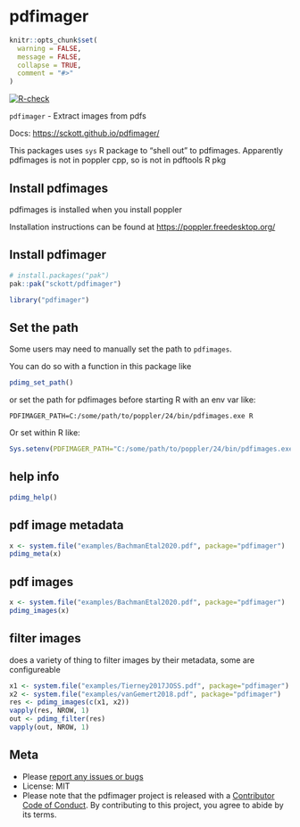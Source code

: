 pdfimager
=========

```r
knitr::opts_chunk$set(
  warning = FALSE,
  message = FALSE,
  collapse = TRUE,
  comment = "#>"
)
```

[![R-check](https://github.com/sckott/pdfimager/workflows/R-check/badge.svg)](https://github.com/sckott/pdfimager/actions/)


`pdfimager` - Extract images from pdfs

Docs: <https://sckott.github.io/pdfimager/>

This packages uses `sys` R package to "shell out" to pdfimages. Apparently pdfimages is not in poppler cpp, so is not in pdftools R pkg

## Install pdfimages

pdfimages is installed when you install poppler

Installation instructions can be found at <https://poppler.freedesktop.org/>

## Install pdfimager

```r
# install.packages("pak")
pak::pak("sckott/pdfimager")
```

```r
library("pdfimager")
```

## Set the path

Some users may need to manually set the path to `pdfimages`. 

You can do so with a function in this package like

```r
pdimg_set_path()
``` 

or  set the path for pdfimages before starting R with an env var like:

```
PDFIMAGER_PATH=C:/some/path/to/poppler/24/bin/pdfimages.exe R
```
 
Or set within R like:

```r
Sys.setenv(PDFIMAGER_PATH="C:/some/path/to/poppler/24/bin/pdfimages.exe")
```

## help info

```r
pdimg_help()
```

## pdf image metadata

```r
x <- system.file("examples/BachmanEtal2020.pdf", package="pdfimager")
pdimg_meta(x)
```

## pdf images

```r
x <- system.file("examples/BachmanEtal2020.pdf", package="pdfimager")
pdimg_images(x)
```

## filter images

does a variety of thing to filter images by their metadata, some are configureable

```r
x1 <- system.file("examples/Tierney2017JOSS.pdf", package="pdfimager")
x2 <- system.file("examples/vanGemert2018.pdf", package="pdfimager")
res <- pdimg_images(c(x1, x2))
vapply(res, NROW, 1)
out <- pdimg_filter(res)
vapply(out, NROW, 1)
```

## Meta

* Please [report any issues or bugs](https://github.com/sckott/pdfimager/issues)
* License: MIT
* Please note that the pdfimager project is released with a [Contributor Code of Conduct](https://contributor-covenant.org/version/2/0/CODE_OF_CONDUCT.html). By contributing to this project, you agree to abide by its terms.
